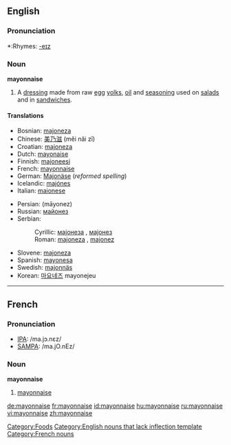 {{see|Mayonnaise}}
{{WP}}
==English==

===Pronunciation===
*:Rhymes: [[Rhymes:English:-eɪz|-eɪz]]

===Noun===
'''mayonnaise'''

#A [[dressing]] made from raw [[egg]] [[yolks]], [[oil]] and [[seasoning]] used on [[salad]]s and in [[sandwich]]es.

====Translations====
{{top}}
*Bosnian: [[majoneza]] {{f}}
*Chinese: [[美乃滋]] (měi nǎi zī)
*Croatian: [[majoneza]] {{f}}
*Dutch: [[mayonaise]] {{m}}
*Finnish: [[majoneesi]]
*French: [[#French|mayonnaise]] {{f}}
*German: [[Majonäse]] {{f}} (''reformed spelling'')
*Icelandic: [[majónes]] {{n}}
*Italian: [[maionese]] {{f}}
{{mid}}
*Persian: {{FAchar|[[مایونز]]}} (māyonez)
*Russian: [[майонез]]
*Serbian:
*:Cyrillic: [[мајонеза]] {{f}}, [[мајонез]] {{m}}
*:Roman: [[majoneza]] {{f}}, [[majonez]] {{m}}
*Slovene: [[majoneza]] {{f}}
*Spanish: [[mayonesa]] {{f}}
*Swedish: [[majonnäs]]
*Korean: [[마요네즈]] mayonejeu
{{bottom}}

----

==French==

===Pronunciation===
*[[w:IPA|IPA]]: /ma.jɔ.nɛz/
*[[w:SAMPA|SAMPA]]: /ma.jO.nEz/

===Noun===
'''mayonnaise''' {{f}}

#[[#English|mayonnaise]]

[[Category:Foods]]
[[Category:English nouns that lack inflection template]]
[[Category:French nouns]]

[[de:mayonnaise]]
[[fr:mayonnaise]]
[[id:mayonnaise]]
[[hu:mayonnaise]]
[[ru:mayonnaise]]
[[vi:mayonnaise]]
[[zh:mayonnaise]]